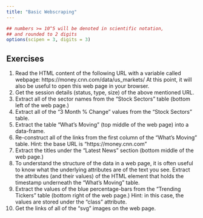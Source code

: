 ```yaml
---
title: "Basic Webscraping"
---
```


<style type="text/css">
.table {

    width: 80%;
    margin-left:10%; 
    margin-right:10%;
}
</style>
```r
## numbers >= 10^5 will be denoted in scientific notation,
## and rounded to 2 digits
options(scipen = 3, digits = 3)
```



## Exercises

1. Read the HTML content of the following URL with a variable called webpage: https://money.cnn.com/data/us_markets/ At this point, it will also be useful to open this web page in your browser.
2. Get the session details (status, type, size) of the above mentioned URL.
3. Extract all of the sector names from the "Stock Sectors" table (bottom left of the web page.)
4. Extract all of the "3 Month % Change" values from the "Stock Sectors" table.
5. Extract the table "What's Moving" (top middle of the web page) into a data-frame.
6. Re-construct all of the links from the first column of the "What's Moving" table.
Hint: the base URL is "https://money.cnn.com"
7. Extract the titles under the "Latest News" section (bottom middle of the web page.)
8. To understand the structure of the data in a web page, it is often useful to know what the underlying attributes are of the text you see.
Extract the attributes (and their values) of the HTML element that holds the timestamp underneath the "What's Moving" table.
9. Extract the values of the blue percentage-bars from the "Trending Tickers" table (bottom right of the web page.)
Hint: in this case, the values are stored under the "class" attribute.
10. Get the links of all of the "svg" images on the web page.